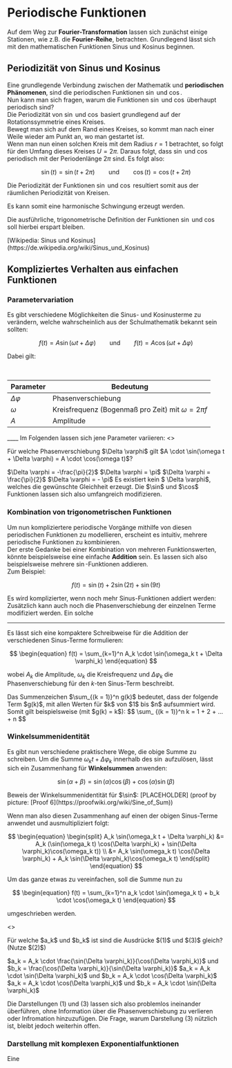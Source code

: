 
# Periodische Funktionen

Auf dem Weg zur **Fourier-Transformation** lassen sich zunächst einige Stationen, wie z.B. die **Fourier-Reihe**, betrachten. Grundlegend lässt sich mit den mathematischen Funktionen Sinus und Kosinus beginnen.

## Periodizität von Sinus und Kosinus

Eine grundlegende Verbindung zwischen der Mathematik und **periodischen Phänomenen**, sind die periodischen Funktionen $\sin$ und $\cos$.  
Nun kann man sich fragen, warum die Funktionen $\sin$ und $\cos$ überhaupt periodisch sind?  
Die Periodizität von $\sin$ und $\cos$ basiert grundlegend auf der Rotationssymmetrie eines Kreises.  
Bewegt man sich auf dem Rand eines Kreises, so kommt man nach einer Weile wieder am Punkt an, wo man gestartet ist.  
Wenn man nun einen solchen Kreis mit dem Radius $r = 1$ betrachtet, so folgt für den Umfang dieses Kreises $U = 2 \pi$. Daraus folgt, dass $\sin$ und $\cos$ periodisch mit der Periodenlänge $2\pi$ sind. Es folgt also:

$$
\sin(t) = \sin(t+2\pi) \qquad \text{und}\qquad \cos(t) = \cos(t+2\pi)
$$

Die Periodizität der Funktionen $\sin$ und $\cos$ resultiert somit aus der räumlichen Periodizität von Kreisen.

<FrameMafs>
  <UnitCircle />
</FrameMafs>

Es kann somit eine harmonische Schwingung erzeugt werden.

Die ausführliche, trigonometrische Definition der Funktionen $\sin$ und $\cos$ soll hierbei erspart bleiben.

<Callout type="info" emoji="📚">
  [Wikipedia: Sinus und
  Kosinus](https://de.wikipedia.org/wiki/Sinus_und_Kosinus)
</Callout>

## Kompliziertes Verhalten aus einfachen Funktionen

### Parametervariation

Es gibt verschiedene Möglichkeiten die Sinus- und Kosinusterme zu verändern, welche wahrscheinlich aus der Schulmathematik bekannt sein sollten:

$$
f(t) = A \sin(\omega t + \Delta \varphi) \qquad \text{und} \qquad f(t) = A \cos(\omega t + \Delta \varphi)
$$

Dabei gilt:

<br/>
<div align="center">

| Parameter        | Bedeutung                                                |
| ---------------- | -------------------------------------------------------- |
| $\Delta \varphi$ | Phasenverschiebung                                       |
| $\omega$         | Kreisfrequenz (Bogenmaß pro Zeit) mit $\omega = 2 \pi f$ |
| $A$              | Amplitude                                                |

</div>
____
Im Folgenden lassen sich jene Parameter variieren:

<InteractiveSin />

<Quiz>
<>
  <p>Für welche Phasenverschiebung $\Delta \varphi$ gilt $A \cdot \sin(\omega t + \Delta \varphi) = A \cdot \cos(\omega t)$?</p>
  <Answer>$\Delta \varphi = -\frac{\pi}{2}$</Answer>
  <Answer>$\Delta \varphi = \pi$</Answer>
  <Answer correct={true}>$\Delta \varphi = \frac{\pi}{2}$</Answer>
  <Answer>$\Delta \varphi = - \pi$ </Answer>
  <Answer>Es existiert kein $ \Delta \varphi$, welches die gewünschte Gleichheit erzeugt.</Answer>
</>
</Quiz>
Die $\sin$ und $\cos$ Funktionen lassen sich also umfangreich modifizieren.

### Kombination von trigonometrischen Funktionen

Um nun kompliziertere periodische Vorgänge mithilfe von diesen periodischen Funktionen zu modellieren, erscheint es intuitiv, mehrere periodische Funktionen zu kombinieren.  
Der erste Gedanke bei einer Kombination von mehreren Funktionswerten, könnte beispielsweise eine einfache **Addition** sein. Es lassen sich also beispielsweise mehrere $\sin$-Funktionen addieren.  
Zum Beispiel:

$$
f(t) = \sin(t) + 2 \sin (2t)+  \sin(9t)
$$

<SampleAddition />
Es wird komplizierter, wenn noch mehr Sinus-Funktionen addiert werden:
<WaveSummation />
Zusätzlich kann auch noch die Phasenverschiebung der einzelnen Terme modifiziert
werden. Ein solche

---

Es lässt sich eine kompaktere Schreibweise für die Addition der verschiedenen Sinus-Terme formulieren:

$$
\begin{equation}
f(t) = \sum_{k=1}^n A_k \cdot \sin(\omega_k t + \Delta \varphi_k)
\end{equation}
$$

wobei $A_k$ die Amplitude, $\omega_k$ die Kreisfrequenz und $\Delta \varphi_k$ die Phasenverschiebung für den $k$-ten Sinus-Term beschreibt.

<Callout>
  Das Summenzeichen $\sum_{(k = 1)}^n g(k)$ bedeutet, dass der folgende Term
  $g(k)$, mit allen Werten für $k$ von $1$ bis $n$ aufsummiert wird. Somit gilt
  beispielsweise (mit $g(k) = k$): $$ \sum_
  {(k = 1)}^n k = 1 + 2 + ... + n $$
</Callout>

### Winkelsummenidentität

Es gibt nun verschiedene praktischere Wege, die obige Summe zu schreiben.
Um die Summe $\omega_k t + \Delta \varphi_k$ innerhalb des $\sin$ aufzulösen, lässt sich ein Zusammenhang für **Winkelsummen** anwenden:

$$
\sin(\alpha+ \beta) = \sin(\alpha)\cos(\beta) + \cos(\alpha)\sin(\beta)
$$

<Callout>
  Beweis der Winkelsummenidentität für $\sin$: [PLACEHOLDER] (proof by picture:
  [Proof 6](https://proofwiki.org/wiki/Sine_of_Sum))
</Callout>

Wenn man also diesen Zusammenhang auf einen der obigen Sinus-Terme anwendet und ausmultipliziert folgt:

$$
\begin{equation}
\begin{split}
A_k  \sin(\omega_k t + \Delta \varphi_k) &= A_k (\sin(\omega_k t) \cos(\Delta \varphi_k) + \sin(\Delta \varphi_k)\cos(\omega_k t)) \\
&= A_k \sin(\omega_k t) \cos(\Delta \varphi_k) + A_k \sin(\Delta \varphi_k)\cos(\omega_k t)
\end{split}
\end{equation}
$$

Um das ganze etwas zu vereinfachen, soll die Summe nun zu

$$
\begin{equation}
f(t) = \sum_{k=1}^n a_k \cdot \sin(\omega_k t) + b_k \cdot \cos(\omega_k t)
\end{equation}
$$

umgeschrieben werden.

<Quiz>
<>
  <p>
    Für welche $a_k$ und $b_k$ ist sind die Ausdrücke $(1)$ und $(3)$ gleich? (Nutze $(2)$)
  </p>
  <Answer>$a_k = A_k \cdot \frac{\sin(\Delta \varphi_k)}{\cos(\Delta \varphi_k)}$ und $b_k = \frac{\cos(\Delta \varphi_k)}{\sin(\Delta \varphi_k)}$</Answer>
  <Answer>$a_k = A_k \cdot \sin(\Delta \varphi_k)$ und $b_k = A_k \cdot \cos(\Delta \varphi_k)$</Answer>
  <Answer correct={true}>$a_k = A_k \cdot \cos(\Delta \varphi_k)$ und $b_k = A_k \cdot \sin(\Delta \varphi_k)$</Answer>
</>
</Quiz>

Die Darstellungen $(1)$ und $(3)$ lassen sich also problemlos ineinander überführen, ohne Information über die Phasenverschiebung zu verlieren oder Infromation hinzuzufügen. Die Frage, warum Darstellung $(3)$ nützlich ist, bleibt jedoch weiterhin offen.

### Darstellung mit komplexen Exponentialfunktionen

Eine
